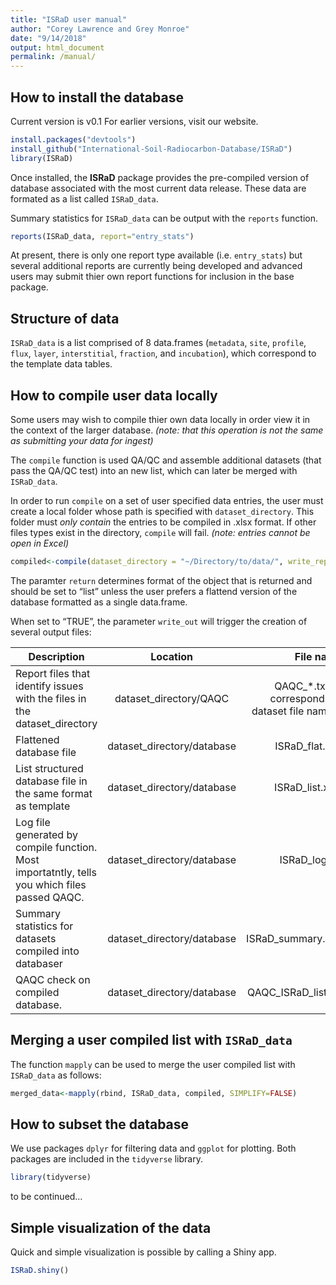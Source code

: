 ```yaml
---
title: "ISRaD user manual"
author: "Corey Lawrence and Grey Monroe"
date: "9/14/2018"
output: html_document
permalink: /manual/
---
```


## How to install the database
Current version is v0.1
For earlier versions, visit our website.

```r
install.packages("devtools")
install_github("International-Soil-Radiocarbon-Database/ISRaD")
library(ISRaD)
```
Once installed, the **ISRaD** package provides the pre-compiled version of database associated with the most current data release. These data are formated as a list called `ISRaD_data`. 

Summary statistics for `ISRaD_data` can be output with the `reports` function. 

```r
reports(ISRaD_data, report="entry_stats")
```
At present, there is only one report type available (i.e. `entry_stats`) but several additional reports are currently being developed and advanced users may submit thier own report functions for inclusion in the base package.

## Structure of data
`ISRaD_data` is a list comprised of 8 data.frames (`metadata`, `site`, `profile`, `flux`, `layer`, `interstitial`, `fraction`, and `incubation`), which correspond to the template data tables. 

## How to compile user data locally
Some users may wish to compile thier own data locally in order view it in the context of the larger database. *(note: that this operation is not the same as submitting your data for ingest)*

The `compile` function is used QA/QC and assemble additional datasets (that pass the QA/QC test) into an new list, which can later be merged with `ISRaD_data`. 

In order to run `compile` on a set of user specified data entries, the user must create a local folder whose path is specified with `dataset_directory`. This folder must *only contain* the entries to be compiled in .xlsx format. If other files types exist in the directory, `compile` will fail. *(note: entries cannot be open in Excel)*

```r
compiled<-compile(dataset_directory = "~/Directory/to/data/", write_report = T, write_out = T, return="list")
```
The paramter `return` determines format of the object that is returned and should be set to "list" unless the user prefers a flattend version of the database formatted as a single data.frame.

When set to "TRUE", the parameter `write_out` will trigger the creation of several output files:

| Description | Location | File name |
| ----------------------------- |:-------:| ------------:|
| Report files that identify issues with the files in the dataset_directory | dataset_directory/QAQC  | QAQC_\*.txt (\* corresponds to dataset file names) |
| Flattened database file    | dataset_directory/database       |   ISRaD_flat.csv |
| List structured database file in the same format as template | dataset_directory/database  |    ISRaD_list.xlsx |
| Log file generated by compile function. Most importatntly, tells you which files passed QAQC. | dataset_directory/database  |   ISRaD_log.txt |
| Summary statistics for datasets compiled into databaser | dataset_directory/database  |   ISRaD_summary.csv |
| QAQC check on compiled database. | dataset_directory/database  |  QAQC_ISRaD_list.txt |

## Merging a user compiled list with `ISRaD_data`
The function `mapply` can be used to merge the user compiled list with `ISRaD_data` as follows:
```r
merged_data<-mapply(rbind, ISRaD_data, compiled, SIMPLIFY=FALSE)
```

## How to subset the database
We use packages `dplyr` for filtering data and `ggplot` for plotting. Both packages are included in the `tidyverse` library. 
```r
library(tidyverse)
```
to be continued...

## Simple visualization of the data
Quick and simple visualization is possible by calling a Shiny app.
```r
ISRaD.shiny()
```
